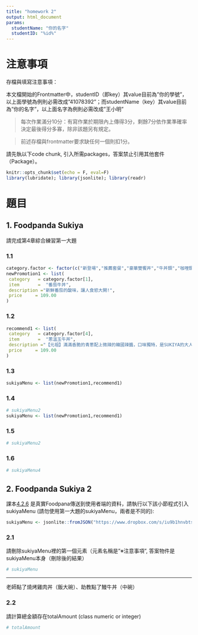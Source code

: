 ---
title: "homework 2"
output: html_document
params:
  studentName: "你的名字"
  studentID: "%id%"
---

# 注意事項

存檔與填寫注意事項：

  本文檔開始的Frontmatter中，studentID（即key）其value目前為"你的學號"，以上面學號為例則必需改成"41078392"；而studentName（key）其value目前為"你的名字"，以上面名字為例則必需改成"王小明"

> 每次作業滿分10分：有寫作業於期限內上傳得3分，剩餘7分依作業準確率決定最後得分多寡，除非該題另有規定。

> 前述存檔與frontmatter要求缺任何一個則扣1分。

請先執以下code chunk, 引入所需packages，答案禁止引用其他套件（Package）。
```{r setup, include=FALSE}
knitr::opts_chunk$set(echo = F, eval=F)
library(lubridate); library(jsonlite); library(readr)
```

# 題目

## 1. Foodpanda Sukiya
請完成第4章綜合練習第一大題

### 1.1

```{r ans11}
category.factor <- factor(c("新登場","推薦套餐","豪華雙饗丼","牛丼類","咖哩類","豬肉丼類"))
newPromotion1 <- list(
 category   = category.factor[1],
 item       =  "番茄牛丼",
 description ="新鮮番茄的酸味，讓人食慾大開!",
 price     = 109.00
)
```

### 1.2

```{r ans12}
recommend1 <- list(
 category   = category.factor[4],
 item       =  "蔥溫玉牛丼",
 description ="【元祖】滿滿香脆的青蔥配上微辣的韓國辣醬，口味獨特，是SUKIYA的大人氣商品，非嚐不可",
 price     = 109.00
)
```

### 1.3

```{r ans13}
sukiyaMenu <- list(newPromotion1,recommend1)
```

### 1.4

```{r ans14}
# sukiyaMenu2
sukiyaMenu <- list(newPromotion1,recommend1)
```

### 1.5

```{r ans15}
# sukiyaMenu2
```

### 1.6

```{r ans16}
# sukiyaMenu4
```

## 2. Foodpanda Sukiya 2

課本[4.2.6](https://tpemartin.github.io/NTPU-R-for-Data-Science/operationonvectorandlist.html#sukiya-menu) 是真實Foodpana傳送到使用者端的資料，請執行以下該小節程式引入sukiyaMenu (請勿使用第一大題的sukiyaMenu，兩者是不同的):

```{r data2}
sukiyaMenu <- jsonlite::fromJSON("https://www.dropbox.com/s/iu9b1hnvbtss83q/sukiyaMenu.json?dl=1", simplifyDataFrame = F)
```


### 2.1 
請刪除sukiyaMenu裡的第一個元素（元素名稱是"※注意事項", 答案物件是sukiyaMenu本身（刪除後的結果）

```{r ans21}
# sukiyaMenu
```

***

老師點了燒烤雞肉丼（飯大碗）、助教點了鰻牛丼（中碗）

### 2.2
請計算總金額存在totalAmount (class numeric or integer)

```{r ans22}
# totalAmount
```

